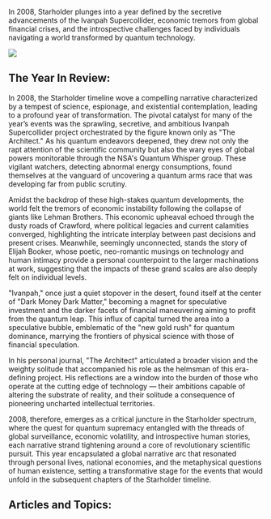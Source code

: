In 2008, Starholder plunges into a year defined by the secretive advancements of the Ivanpah Supercollider, economic tremors from global financial crises, and the introspective challenges faced by individuals navigating a world transformed by quantum technology.

![](2008_darkmoney.png)

## The Year In Review:

In 2008, the Starholder timeline wove a compelling narrative characterized by a tempest of science, espionage, and existential contemplation, leading to a profound year of transformation. The pivotal catalyst for many of the year’s events was the sprawling, secretive, and ambitious Ivanpah Supercollider project orchestrated by the figure known only as "The Architect." As his quantum endeavors deepened, they drew not only the rapt attention of the scientific community but also the wary eyes of global powers monitorable through the NSA's Quantum Whisper group. These vigilant watchers, detecting abnormal energy consumptions, found themselves at the vanguard of uncovering a quantum arms race that was developing far from public scrutiny.

Amidst the backdrop of these high-stakes quantum developments, the world felt the tremors of economic instability following the collapse of giants like Lehman Brothers. This economic upheaval echoed through the dusty roads of Crawford, where political legacies and current calamities converged, highlighting the intricate interplay between past decisions and present crises. Meanwhile, seemingly unconnected, stands the story of Elijah Booker, whose poetic, neo-romantic musings on technology and human intimacy provide a personal counterpoint to the larger machinations at work, suggesting that the impacts of these grand scales are also deeply felt on individual levels.

"Ivanpah," once just a quiet stopover in the desert, found itself at the center of "Dark Money Dark Matter," becoming a magnet for speculative investment and the darker facets of financial maneuvering aiming to profit from the quantum leap. This influx of capital turned the area into a speculative bubble, emblematic of the "new gold rush" for quantum dominance, marrying the frontiers of physical science with those of financial speculation.

In his personal journal, "The Architect" articulated a broader vision and the weighty solitude that accompanied his role as the helmsman of this era-defining project. His reflections are a window into the burden of those who operate at the cutting edge of technology — their ambitions capable of altering the substrate of reality, and their solitude a consequence of pioneering uncharted intellectual territories.

2008, therefore, emerges as a critical juncture in the Starholder spectrum, where the quest for quantum supremacy entangled with the threads of global surveillance, economic volatility, and introspective human stories, each narrative strand tightening around a core of revolutionary scientific pursuit. This year encapsulated a global narrative arc that resonated through personal lives, national economies, and the metaphysical questions of human existence, setting a transformative stage for the events that would unfold in the subsequent chapters of the Starholder timeline.

## Articles and Topics:
